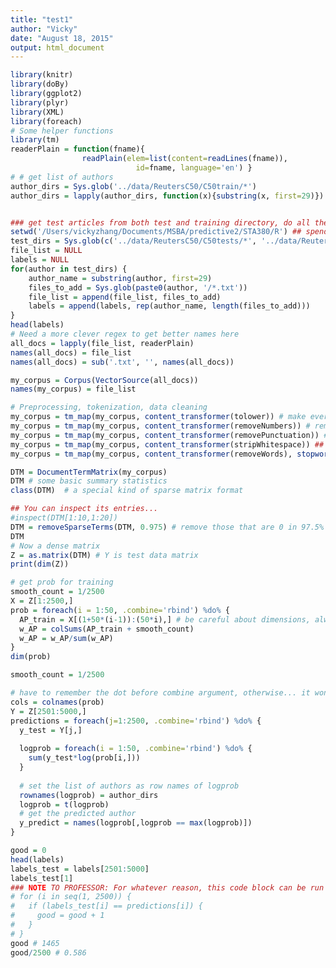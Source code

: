 ```yaml
---
title: "test1"
author: "Vicky"
date: "August 18, 2015"
output: html_document
---
```

```r
library(knitr)
library(doBy)
library(ggplot2)
library(plyr)
library(XML)
library(foreach)
# Some helper functions
library(tm) 
readerPlain = function(fname){
				readPlain(elem=list(content=readLines(fname)), 
							id=fname, language='en') }
# # get list of authors
author_dirs = Sys.glob('../data/ReutersC50/C50train/*')
author_dirs = lapply(author_dirs, function(x){substring(x, first=29)}) 


### get test articles from both test and training directory, do all the pre processing steps
setwd('/Users/vickyzhang/Documents/MSBA/predictive2/STA380/R') ## spend lots of time fixing a bug here because working dir in R console and R markdown Console are diff!!
test_dirs = Sys.glob(c('../data/ReutersC50/C50tests/*', '../data/ReutersC50/C50train/*'))
file_list = NULL
labels = NULL
for(author in test_dirs) {
	author_name = substring(author, first=29)
	files_to_add = Sys.glob(paste0(author, '/*.txt'))
	file_list = append(file_list, files_to_add)
	labels = append(labels, rep(author_name, length(files_to_add)))
}
head(labels)
# Need a more clever regex to get better names here
all_docs = lapply(file_list, readerPlain) 
names(all_docs) = file_list
names(all_docs) = sub('.txt', '', names(all_docs))

my_corpus = Corpus(VectorSource(all_docs))
names(my_corpus) = file_list

# Preprocessing, tokenization, data cleaning
my_corpus = tm_map(my_corpus, content_transformer(tolower)) # make everything lowercase
my_corpus = tm_map(my_corpus, content_transformer(removeNumbers)) # remove numbers
my_corpus = tm_map(my_corpus, content_transformer(removePunctuation)) # remove punctuation
my_corpus = tm_map(my_corpus, content_transformer(stripWhitespace)) ## remove excess white-space
my_corpus = tm_map(my_corpus, content_transformer(removeWords), stopwords("SMART"))

DTM = DocumentTermMatrix(my_corpus)
DTM # some basic summary statistics
class(DTM)  # a special kind of sparse matrix format

## You can inspect its entries...
#inspect(DTM[1:10,1:20])
DTM = removeSparseTerms(DTM, 0.975) # remove those that are 0 in 97.5% of the docs or more
DTM
# Now a dense matrix
Z = as.matrix(DTM) # Y is test data matrix
print(dim(Z))

# get prob for training
smooth_count = 1/2500
X = Z[1:2500,]
prob = foreach(i = 1:50, .combine='rbind') %do% {
  AP_train = X[(1+50*(i-1)):(50*i),] # be careful about dimensions, always specify both rows and col!
  w_AP = colSums(AP_train + smooth_count)
  w_AP = w_AP/sum(w_AP)
}
dim(prob)

smooth_count = 1/2500

```

```r



# have to remember the dot before combine argument, otherwise... it won't run
cols = colnames(prob)
Y = Z[2501:5000,]
predictions = foreach(j=1:2500, .combine='rbind') %do% {
  y_test = Y[j,]
  
  logprob = foreach(i = 1:50, .combine='rbind') %do% {
    sum(y_test*log(prob[i,]))
  }
  
  # set the list of authors as row names of logprob
  rownames(logprob) = author_dirs
  logprob = t(logprob)
  # get the predicted author
  y_predict = names(logprob[,logprob == max(logprob)])
}
```

```r
good = 0
head(labels)
labels_test = labels[2501:5000]
labels_test[1]
### NOTE TO PROFESSOR: For whatever reason, this code block can be run in console, but breaks every time I try to knit it. I will just put results from the console in comments. I'm not sure why it's behaving like that. I tried my best to diagnose it with no luck. But I believe if you run it in your R studio console it should work. Appreciate any input you might have on this issue. #########
# for (i in seq(1, 2500)) {
#   if (labels_test[i] == predictions[i]) {
#     good = good + 1
#   }
# }
good # 1465
good/2500 # 0.586

```
